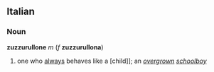 ==Italian==
===Noun===
'''zuzzurullone'''  ''m'' (''f'' '''zuzzurullona''')
# one who [[always]] behaves like a [child]]; an ''[[overgrown]] [[schoolboy]]''